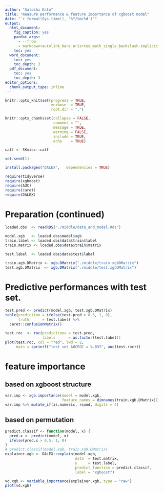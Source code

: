 ```yaml
---
author: "Satoshi Kato"
title: "measure performance & feature importance of xgboost model"
date: "`r format(Sys.time(), '%Y/%m/%d')`"
output:
  html_document:
    fig_caption: yes
    pandoc_args:
      - --from
      - markdown+autolink_bare_uris+tex_math_single_backslash-implicit_figures
    toc: yes
  word_document:
    toc: yes
    toc_depth: 3
  pdf_document:
    toc: yes
    toc_depth: 3
editor_options: 
  chunk_output_type: inline
---
```


```r
knitr::opts_knit$set(progress = TRUE, 
                     verbose  = TRUE, 
                     root.dir = ".")

knitr::opts_chunk$set(collapse = FALSE, 
                      comment = "", 
                      message = TRUE, 
                      warning = FALSE, 
                      include = TRUE,
                      echo    = TRUE)

catf <- SKmisc::catf

set.seed(1)
```

```r
install.packages("DALEX",   dependencies = TRUE)

```

```r
require(tidyverse)
require(xgboost)
require(AUC)
require(caret)
require(DALEX)

```

# Preparation (continued)

```r
loaded.obs  <- readRDS("./middle/data_and_model.Rds")

model.xgb   <- loaded.obs$model$xgb 
train.label <- loaded.obs$data$train$label
train.matrix <- loaded.obs$data$train$matrix

test.label  <- loaded.obs$data$test$label

train.xgb.DMatrix <- xgb.DMatrix("./middle/train.xgbDMatrix")
test.xgb.DMatrix  <- xgb.DMatrix("./middle/test.xgbDMatrix")

```

# Predictive performances with test set.

```r
test.pred <- predict(model.xgb, test.xgb.DMatrix)
table(prediction = ifelse(test.pred > 0.5, 1, 0), 
      truth      = test.label) %>% 
  caret::confusionMatrix()

test.roc  <- roc(predictions = test.pred, 
                 labels      = as.factor(test.label))
plot(test.roc, col = "red", lwd = 2,
     main = sprintf("test set AUCROC = %.03f", auc(test.roc)))

```

# feature importance

## based on xgboost structure

```r
var.imp <- xgb.importance(model = model.xgb,
                          feature_names = dimnames(train.xgb.DMatrix)[[2]])
var.imp %>% mutate_if(is.numeric, round, digits = 4)
```

## based on permutation 

```r
predict.classif <- function(model, x) {
  pred.x <- predict(model, x)
  ifelse(pred.x > 0.5, 1, 0)
}
# predict.classif(model.xgb, train.xgb.DMatrix)
explainer.xgb <- DALEX::explain(model.xgb, 
                                data  = test.matrix, 
                                y     = test.label, 
                                predict_function = predict.classif,
                                label = "xgboost")

vd.xgb <- variable_importance(explainer.xgb, type = "raw")
plot(vd.xgb)
```


